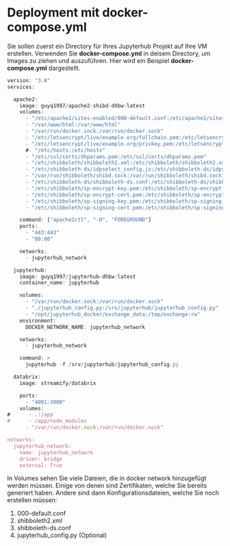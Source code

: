 # Deployment mit docker-compose.yml

Sie sollen zuerst ein Directory für Ihres Jupyterhub Projekt auf Ihre VM erstellen. 
Verwenden Sie **docker-compose.yml** in deisem Directory, um Images zu ziehen und auszuführen.
Hier wird ein Beispiel **docker-compose.yml** dargestellt. 

```js
version: "3.8"
services:

  apache2:
    image: guyq1997/apache2-shibd-dhbw:latest
    volumes:
      - "/etc/apache2/sites-enabled/000-default.conf:/etc/apache2/sites-enabled/000-default.conf"
      - "/var/www/html:/var/www/html"
      - "/var/run/docker.sock:/var/run/docker.sock"
      - "/etc/letsencrypt/live/example.org/fullchain.pem:/etc/letsencrypt/live/example.org/fullchain.pem"      
      - "/etc/letsencrypt/live/example.org/privkey.pem:/etc/letsencrypt/live/example.org/privkey.pem"     
      #- "/etc/hosts:/etc/hosts"
      - "/etc/ssl/certs/dhparams.pem:/etc/ssl/certs/dhparams.pem"
      - "/etc/shibboleth/shibboleth2.xml:/etc/shibboleth/shibboleth2.xml"
      - "/etc/shibboleth-ds/idpselect_config.js:/etc/shibboleth-ds/idpselect_config.js"
      - "/var/run/shibboleth/shibd.sock:/var/run/shibboleth/shibd.sock"
      - "/etc/shibboleth-ds/shibboleth-ds.conf:/etc/shibboleth-ds/shibboleth-ds.conf"
      - "/etc/shibboleth/sp-encrypt-key.pem:/etc/shibboleth/sp-encrypt-key.pem"
      - "/etc/shibboleth/sp-encrypt-cert.pem:/etc/shibboleth/sp-encrypt-cert.pem"
      - "/etc/shibboleth/sp-signing-key.pem:/etc/shibboleth/sp-signing-key.pem"
      - "/etc/shibboleth/sp-signing-cert.pem:/etc/shibboleth/sp-signing-cert.pem"

    command: ["apache2ctl", "-D", "FOREGROUND"]
    ports:
      - "443:443"
      - "80:80"

    networks:
      - jupyterhub_network

  jupyterhub:
    image: guyq1997/jupyterhub-dhbw:latest
    container_name: jupyterhub

    volumes:
      - "/var/run/docker.sock:/var/run/docker.sock"
      - "./jupyterhub_config.py:/srv/jupyterhub/jupyterhub_config.py"
      - "/opt/jupyterhub_docker/exchange_data:/tmp/exchange:rw"
    environment:
      DOCKER_NETWORK_NAME: jupyterhub_network

    networks:
      - jupyterhub_network

    command: >
      jupyterhub -f /srv/jupyterhub/jupyterhub_config.py

  databrix:
    image: streamify/databrix

    ports:
      - "4001:3000"
    volumes:
#      - .:/app
#      - /app/node_modules
      - "/var/run/docker.sock:/var/run/docker.sock"

networks:
  jupyterhub_network:
    name: jupyterhub_network
    driver: bridge
    external: True

```

In Volumes sehen Sie viele Dateien, die in docker network hinzugefügt werden müssen.
Einige von denen sind Zertifikaten, welche Sie bereits generiert haben.
Andere sind dann Konfigurationsdateien, welche Sie noch erstellen müssen:
1. 000-default.conf
2. shibboleth2.xml
3. shibboleth-ds.conf
4. jupyterhub_config.py (Optional)
